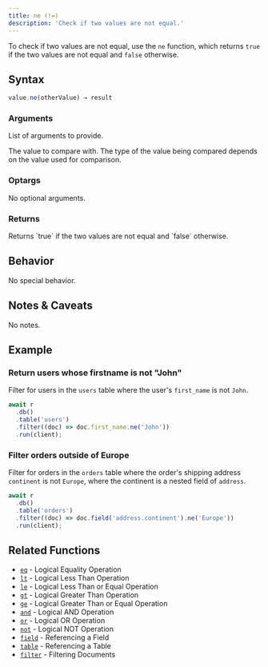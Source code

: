 ```yaml
---
title: ne (!=)
description: 'Check if two values are not equal.'
---
```



To check if two values are not equal, use the `ne` function, which returns `true` if the two values are not equal and `false` otherwise.

## Syntax

<CodeGroup>

```ts TypeScript
value.ne(otherValue) → result
```

</CodeGroup>

### Arguments

List of arguments to provide.

<ParamField body="otherValue" type="string | number" required>
  The value to compare with. The type of the value being compared depends on the value used for
  comparison.
</ParamField>

### Optargs

No optional arguments.

### Returns

<ParamField body="result" type="boolean">
  Returns `true` if the two values are not equal and `false` otherwise.
</ParamField>

## Behavior

No special behavior.

## Notes & Caveats

No notes.

## Example

### Return users whose firstname is not "John"

Filter for users in the `users` table where the user's `first_name` is not `John`.

<CodeGroup>

```ts TypeScript
await r
  .db()
  .table('users')
  .filter((doc) => doc.first_name.ne('John'))
  .run(client);
```

</CodeGroup>

### Filter orders outside of Europe

Filter for orders in the `orders` table where the order's shipping address `continent` is not `Europe`, where the continent is a nested field of `address`.

<CodeGroup>

```ts TypeScript
await r
  .db()
  .table('orders')
  .filter((doc) => doc.field('address.continent').ne('Europe'))
  .run(client);
```

</CodeGroup>

## Related Functions

- [`eq`](/sdk/logical-eq-operation) - Logical Equality Operation
- [`lt`](/sdk/logical-lt-operation) - Logical Less Than Operation
- [`le`](/sdk/logical-le-operation) - Logical Less Than or Equal Operation
- [`gt`](/sdk/logical-gt-operation) - Logical Greater Than Operation
- [`ge`](/sdk/logical-ge-operation) - Logical Greater Than or Equal Operation
- [`and`](/sdk/logical-and-operation) - Logical AND Operation
- [`or`](/sdk/logical-or-operation) - Logical OR Operation
- [`not`](/sdk/logical-not-operation) - Logical NOT Operation
- [`field`](/sdk/referencing-a-field) - Referencing a Field
- [`table`](/sdk/referencing-a-table) - Referencing a Table
- [`filter`](/sdk/filter-documents) - Filtering Documents

<DocumentationFooter />
